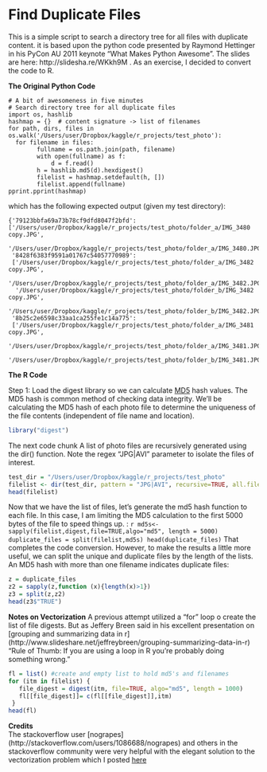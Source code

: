 Find Duplicate Files
========================================================

This is a simple script to search a directory tree for all files with duplicate content. it is based upon the python code presented by Raymond Hettinger in his PyCon AU 2011 keynote "What Makes Python Awesome". The slides are here: http://slidesha.re/WKkh9M . As an exercise, I decided to convert the code to R. 


**The Original Python Code**

```
# A bit of awesomeness in five minutes
# Search directory tree for all duplicate files  
import os, hashlib
hashmap = {}  # content signature -> list of filenames  
for path, dirs, files in os.walk('/Users/user/Dropbox/kaggle/r_projects/test_photo'):
  for filename in files:
		fullname = os.path.join(path, filename)
		with open(fullname) as f:
			d = f.read()         
		h = hashlib.md5(d).hexdigest()         
		filelist = hashmap.setdefault(h, [])         
		filelist.append(fullname)   
pprint.pprint(hashmap)
```
 
 which has the following expected output (given my test directory):
```
{'79123bbfa69a73b78cf9dfd8047f2bfd': 
['/Users/user/Dropbox/kaggle/r_projects/test_photo/folder_a/IMG_3480 copy.JPG',
 '/Users/user/Dropbox/kaggle/r_projects/test_photo/folder_a/IMG_3480.JPG'],
 '8428f6383f9591a01767c54057770989': 
 ['/Users/user/Dropbox/kaggle/r_projects/test_photo/folder_a/IMG_3482 copy.JPG',
  '/Users/user/Dropbox/kaggle/r_projects/test_photo/folder_a/IMG_3482.JPG',
  '/Users/user/Dropbox/kaggle/r_projects/test_photo/folder_b/IMG_3482 copy.JPG',
  '/Users/user/Dropbox/kaggle/r_projects/test_photo/folder_b/IMG_3482.JPG'],
 '8b25c2e6598c33aa1ca255fe1c14a775': 
 ['/Users/user/Dropbox/kaggle/r_projects/test_photo/folder_a/IMG_3481 copy.JPG',
  '/Users/user/Dropbox/kaggle/r_projects/test_photo/folder_a/IMG_3481.JPG',
  '/Users/user/Dropbox/kaggle/r_projects/test_photo/folder_b/IMG_3481.JPG']}
```                                      

**The R Code**

Step 1: Load the digest library so we can calculate [MD5](http://en.wikipedia.org/wiki/Md5) hash values. The MD5 hash is common method of checking data integrity. We'll be calculating the MD5 hash of each photo file to determine the uniqueness of the file contents (independent of file name and location).  
```r
library("digest")
```
The next code chunk  A list of photo files are recursively generated using the dir() function. Note the regex "JPG|AVI" parameter to isolate the files of interest.   
```r
test_dir = "/Users/user/Dropbox/kaggle/r_projects/test_photo"
filelist <- dir(test_dir, pattern = "JPG|AVI", recursive=TRUE, all.files =TRUE, full.names=TRUE)
head(filelist)
```         
Now that we have the list of files, let's generate the md5 hash function to each file. In this case, I am limiting the MD5 calculation to the first 5000 bytes of the file to speed things up. :
 ```r
md5s<-sapply(filelist,digest,file=TRUE,algo="md5", length = 5000)
duplicate_files = split(filelist,md5s)
head(duplicate_files)
```
That completes the code conversion. However, to make the results a little more useful, we can split the unique and duplicate files by the length of the lists. An MD5 hash with more than one filename indicates duplicate files: 
```r
z = duplicate_files
z2 = sapply(z,function (x){length(x)>1})
z3 = split(z,z2)
head(z3$"TRUE")
```

**Notes on Vectorization**
A previous attempt utilized a "for" loop o create the list of file digests. But as Jeffery Breen said in his excellent presentation on  [grouping and summarizing data in r] (http://www.slideshare.net/jeffreybreen/grouping-summarizing-data-in-r)   
"Rule of Thumb: If you are using a loop in R you're probably doing something wrong."    
```r
fl = list() #create and empty list to hold md5's and filenames
for (itm in filelist) {
   file_digest = digest(itm, file=TRUE, algo="md5", length = 1000)
   fl[[file_digest]]= c(fl[[file_digest]],itm)
 }
head(fl)
```
**Credits**  
The stackoverflow user [nograpes] (http://stackoverflow.com/users/1086688/nograpes) and others in the stackoverflow community were very helpful with the elegant solution to the vectorization problem which I posted [here](http://stackoverflow.com/questions/14060423/how-to-vectorize-this-r-code-using-plyr-apply-or-similar)
